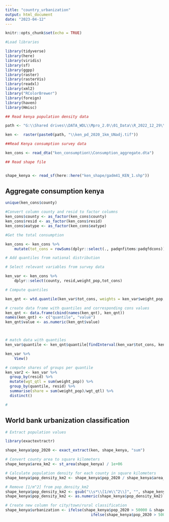 ```yaml
---
title: "country_urbanization"
output: html_document
date: "2023-04-12"
---
```


```r
knitr::opts_chunk$set(echo = TRUE)
```

```r
#Load libraries

library(tidyverse)
library(here)
library(viridis)
library(sf)
library(ggpp)
library(raster)
library(rasterVis)
library(readxl)
library(xml2)
library("RColorBrewer")
library(foreign)
library(haven)
library(Hmisc)
```


```r
## Read kenya population density data

path <- "G:\\Shared drives\\DATA_WDL\\Mpro_2.0\\01_Data\\R_2022_12_29\\2023_01_23_2017ppp\\01_inputs\\population\\World pop\\Kenya"

ken <-  raster(paste0(path, "\\ken_pd_2020_1km_UNadj.tif"))

##Read Kenya consumption survey data

ken_cons <- read_dta("ken_consumption\\Consumption_aggregate.dta")

## Read shape file


shape_kenya <- read_sf(here::here("ken_shape/gadm41_KEN_1.shp"))


```

## Aggregate consumption kenya

```r
unique(ken_cons$county)
```


```r

#Convert column county and resid to factor columns
ken_cons$county <- as_factor(ken_cons$county)
ken_cons$resid <- as_factor(ken_cons$resid)
ken_cons$eatype <- as_factor(ken_cons$eatype)
```



```r
#Get the total consumption

ken_cons <- ken_cons %>%
    mutate(tot_cons = rowSums(dplyr::select(., padqnfitems:padqfdcons)))


```

```r
# Add quantiles from national distribution

# Select relevant variables from survey data

ken_var <- ken_cons %>% 
    dplyr::select(county, resid,weight_pop,tot_cons)

# Compute quantiles

ken_qnt <- wtd.quantile(ken_var$tot_cons, weights = ken_var$weight_pop, probs = seq(0, 1, 0.1))

# create data frame with quantiles and corresponding cons values
ken_qnt <- data.frame(cbind(names(ken_qnt), ken_qnt))
names(ken_qnt) <- c("quantile", "value")
ken_qnt$value <- as.numeric(ken_qnt$value)



# match data with quantiles
ken_var$quantile <- ken_qnt$quantile[findInterval(ken_var$tot_cons, ken_qnt$value, rightmost.closed = TRUE)+1]

ken_var %>% 
    View()
```

```r
# compute shares of groups per quantile
ken_var2 <- ken_var %>%
  group_by(resid) %>%
  mutate(wgt_qtl = sum(weight_pop)) %>% 
  group_by(quantile, resid) %>%
  summarise(share = sum(weight_pop)/wgt_qtl) %>%
  distinct()

#

```


## World bank urbanization classification
```r
# Extract population values

library(exactextractr)

shape_kenya$pop_2020 <- exact_extract(ken, shape_kenya, "sum")

```



```r
# Convert county area to square kilometers
shape_kenya$area_km2 <- st_area(shape_kenya) / 1e+06
```


```r
# Calculate population density for each county in square kilometers
shape_kenya$pop_density_km2 <- shape_kenya$pop_2020 / shape_kenya$area_km2
```

```r
# Remove [1/m^2] from pop_density_km2
shape_kenya$pop_density_km2 <- gsub("\\s*\\[1/m\\^2\\]", "", shape_kenya$pop_density_km2)
shape_kenya$pop_density_km2 <- as.numeric(shape_kenya$pop_density_km2)
```



```r
# Create new column for city/town/rural classification
shape_kenya$urbanization <- ifelse(shape_kenya$pop_2020 > 50000 & shape_kenya$pop_density_km2 > 1500, "City", 
                                      ifelse(shape_kenya$pop_2020 > 5000 & shape_kenya$pop_density_km2 > 250, "Town", "Rural"))

```


